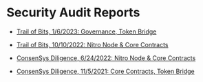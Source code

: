 # Security Audit Reports

- [Trail of Bits, 1/6/2023: Governance, Token Bridge ](https://github.com/metachainFoundation/governance/blob/master/audits/trail_of_bits_governance_report_1_6_2023.pdf)

- [Trail of Bits, 10/10/2022: Nitro Node & Core Contracts](https://github.com/META-MetaChain/nitro/blob/master/audits/Trail_Of_Bits_Nitro_10_2022.pdf)

- [ ConsenSys Diligence, 6/24/2022: Nitro Node & Core Contracts](https://github.com/META-MetaChain/nitro/blob/master/audits/ConsenSys_Diligence_Nitro_Contracts_5_2022.pdf)

- [ ConsenSys Diligence, 11/5/2021: Core Contracts, Token Bridge](https://github.com/META-MetaChain/nitro/blob/master/audits/ConsenSys_Diligence_metachain_Contracts_11_2021.pdf)
